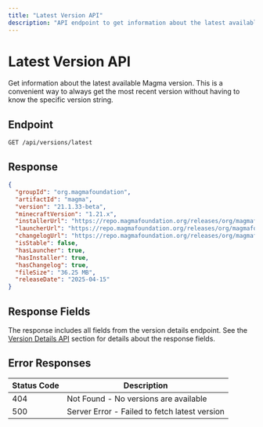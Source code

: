 ```yaml
---
title: "Latest Version API"
description: "API endpoint to get information about the latest available Magma version"
---
```


# Latest Version API

Get information about the latest available Magma version. This is a convenient way to always get the most recent version without having to know the specific version string.

## Endpoint

```
GET /api/versions/latest
```

## Response

```json
{
  "groupId": "org.magmafoundation",
  "artifactId": "magma",
  "version": "21.1.33-beta",
  "minecraftVersion": "1.21.x",
  "installerUrl": "https://repo.magmafoundation.org/releases/org/magmafoundation/magma/21.1.33-beta/magma-21.1.33-beta-installer.jar",
  "launcherUrl": "https://repo.magmafoundation.org/releases/org/magmafoundation/magma/21.1.33-beta/magma-21.1.33-beta-launcher.jar",
  "changelogUrl": "https://repo.magmafoundation.org/releases/org/magmafoundation/magma/21.1.33-beta/magma-21.1.33-beta-changelog.txt",
  "isStable": false,
  "hasLauncher": true,
  "hasInstaller": true,
  "hasChangelog": true,
  "fileSize": "36.25 MB",
  "releaseDate": "2025-04-15"
}
```

## Response Fields

The response includes all fields from the version details endpoint. See the [Version Details API](/api/endpoints/version-details) section for details about the response fields.

## Error Responses

| Status Code | Description |
|-------------|-------------|
| 404 | Not Found - No versions are available |
| 500 | Server Error - Failed to fetch latest version |
